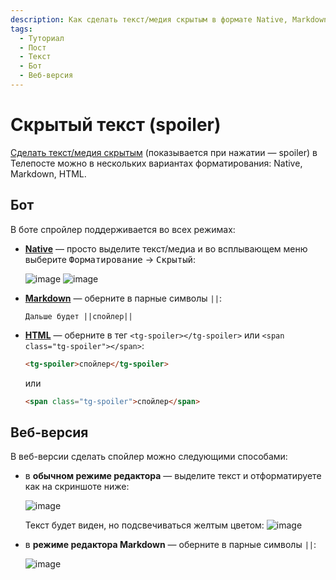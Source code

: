 ```yaml
---
description: Как сделать текст/медия скрытым в формате Native, Markdown, HTML
tags:
  - Туториал
  - Пост
  - Текст
  - Бот
  - Веб-версия
---
```


# Скрытый текст (spoiler)

[Сделать текст/медия скрытым](https://telegram.org/blog/reactions-spoilers-translations/ru#skritii-tekst) (показывается при нажатии — spoiler) в Телепосте можно в нескольких вариантах форматирования: Native, Markdown, HTML.

## Бот

В боте спройлер поддерживается во всех режимах:

* **[Native](native-mode.mdx)** — просто выделите текст/медиа и во всплывающем меню выберите <kbd>Форматирование</kbd> → <kbd>Скрытый</kbd>:

  ![image](https://user-images.githubusercontent.com/24430718/220902300-12d4e906-9a61-46e1-8351-dc9e933a4dab.jpg)
  ![image](https://user-images.githubusercontent.com/24430718/220902421-bbe8b785-1f02-439e-a366-d03f1cb672b4.jpg)

* **[Markdown](https://core.telegram.org/bots/api#markdownv2-style)** — оберните в парные символы `||`:

  ```text
  Дальше будет ||спойлер||
  ```

* **[HTML](https://core.telegram.org/bots/api#html-style)** — оберните в тег `<tg-spoiler></tg-spoiler>` или `<span class="tg-spoiler"></span>`:

  ```html
  <tg-spoiler>спойлер</tg-spoiler>
  ```

  или

  ```html
  <span class="tg-spoiler">спойлер</span>
  ```

## Веб-версия

В веб-версии сделать спойлер можно следующими способами:

* в **обычном режиме редактора** — выделите текст и отформатируете как на скриншоте ниже:

  ![image](https://user-images.githubusercontent.com/24430718/220900766-1d10c6f4-1255-42da-b95f-5c6e93044d7f.png)

  Текст будет виден, но подсвечиваться желтым цветом:
  ![image](https://user-images.githubusercontent.com/24430718/220914642-03e7e20c-d612-4e1b-af6d-d295ba899058.png)

* в **режиме редактора Markdown** — оберните в парные символы `||`:

  ![image](https://user-images.githubusercontent.com/24430718/220951037-e234d0e3-e478-4e90-9c6d-46b0017e8bfb.png)
